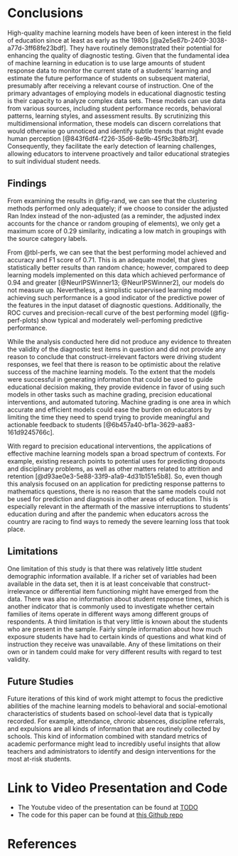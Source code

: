 # Conclusions

High-quality machine learning models have been of keen interest in the field of education since at least as early as the 1980s [@a2e5e87b-2409-3038-a77d-3ff68fe23bdf]. They have routinely demonstrated their potential for enhancing the quality of diagnostic testing. Given that the fundamental idea of machine learning in education is to use large amounts of student response data to monitor the current state of a students' learning and estimate the future performance of students on subsequent material, presumably after receiving a relevant course of instruction. One of the primary advantages of employing models in educational diagnostic testing is their capacity to analyze complex data sets. These models can use data from various sources, including student performance records, behavioral patterns, learning styles, and assessment results. By scrutinizing this multidimensional information, these models can discern correlations that would otherwise go unnoticed and identify subtle trends that might evade human perception [@843f6df4-f226-35d6-8e9b-45f9c3b8fb3f]. Consequently, they facilitate the early detection of learning challenges, allowing educators to intervene proactively and tailor educational strategies to suit individual student needs.

## Findings

From examining the results in @fig-rand, we can see that the clustering methods performed only adequately; if we choose to consider the adjusted Ran Index instead of the non-adjusted (as a reminder, the adjusted index accounts for the chance or random grouping of elements), we only get a maximum score of 0.29 similarity, indicating a low match in groupings with the source category labels.

From @tbl-perfs, we can see that the best performing model achieved and accuracy and F1 score of 0.71. This is an adequate model, that gives statistically better results than random chance; however, compared to deep learning models implemented on this data which achieved performance of 0.94 and greater [@NeurIPSWinner13; @NeurIPSWinner2], our models do not measure up. Nevertheless, a simplistic supervised learning model achieving such performance is a good indicator of the predictive power of the features in the input dataset of diagnostic questions. Additionally, the ROC curves and precision-recall curve of the best performing model (@fig-perf-plots) show typical and moderately well-perfoming predictive performance.

While the analysis conducted here did not produce any evidence to threaten the validity of the diagnostic test items in question and did not provide any reason to conclude that construct-irrelevant factors were driving student responses, we feel that there is reason to be optimistic about the relative success of the machine learning models. To the extent that the models were successful in generating information that could be used to guide educational decision making, they provide evidence in favor of using such models in other tasks such as machine grading, precision educational interventions, and automated tutoring. Machine grading is one area in which accurate and efficient models could ease the burden on educators by limiting the time they need to spend trying to provide meaningful and actionable feedback to students [@6b457a40-bf1a-3629-aa83-161d9245766c].

With regard to precision educational interventions, the applications of effective machine learning models span a broad spectrum of contexts. For example, existing research points to potential uses for predicting dropouts and disciplinary problems, as well as other matters related to attrition and retention [@d93ae0e3-5e88-33f9-a1a9-4d31b151e5b8]. So, even though this analysis focused on an application for predicting response patterns to mathematics questions, there is no reason that the same models could not be used for prediction and diagnosis in other areas of education. This is especially relevant in the aftermath of the massive interruptions to students' education during and after the pandemic when educators across the country are racing to find ways to remedy the severe learning loss that took place.

## Limitations

One limitation of this study is that there was relatively little student demographic information available. If a richer set of variables had been available in the data set, then it is at least conceivable that construct-irrelevance or differential item functioning might have emerged from the data. There was also no information about student response times, which is another indicator that is commonly used to investigate whether certain families of items operate in different ways among different groups of respondents. A third limitation is that very little is known about the students who are present in the sample. Fairly simple information about how much exposure students have had to certain kinds of questions and what kind of instruction they receive was unavailable. Any of these limitations on their own or in tandem could make for very different results with regard to test validity.

## Future Studies

Future iterations of this kind of work might attempt to focus the predictive abilities of the machine learning models to behavioral and social-emotional characteristics of students based on school-level data that is typically recorded. For example, attendance, chronic absences, discipline referrals, and expulsions are all kinds of information that are routinely collected by schools. This kind of information combined with standard metrics of academic performance might lead to incredibly useful insights that allow teachers and administrators to identify and design interventions for the most at-risk students.

# Link to Video Presentation and Code

- The Youtube video of the presentation can be found at [TODO]()
- The code for this paper can be found at [this Github repo](https://github.com/CUBoulder-DS/CSCI-5502-Final-Report)


<!-- BJ Note: Leave this as is! -->
# References {.unnumbered}

::: {#refs}
:::

